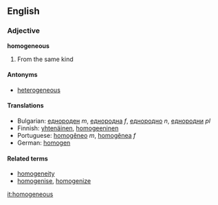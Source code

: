 ==English==

===Adjective===
'''homogeneous'''

#From the same kind

====Antonyms====
*[[heterogeneous]]

====Translations====
*Bulgarian: [[еднороден]] ''m'', [[еднородна]] ''f'', [[еднородно]] ''n'', [[еднородни]] ''pl''
*Finnish: [[yhtenäinen]], [[homogeeninen]]
*Portuguese: [[homogêneo]] ''m'', [[homogênea]] ''f''
*German: [[homogen]]

====Related terms====
*[[homogeneity]]
*[[homogenise]], [[homogenize]]

[[it:homogeneous]]
